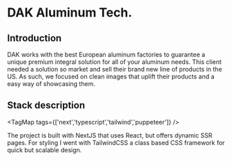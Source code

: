 # DAK Aluminum Tech.

## Introduction

DAK works with the best European aluminum factories to guarantee a unique premium integral solution for all of your aluminum needs. This client needed a solution so market and sell their brand new line of products in the US.
As such, we focused on clean images that uplift their products and a easy way of showcasing them.

<MainImage slug="dakalutech" />

## Stack description

<TagMap tags={['next','typescript','tailwind','puppeteer']} />

The project is built with NextJS that uses React, but offers dynamic SSR pages. For styling I went with TailwindCSS a class based CSS framework for quick but scalable design.

<Images slug="dakalutech" />